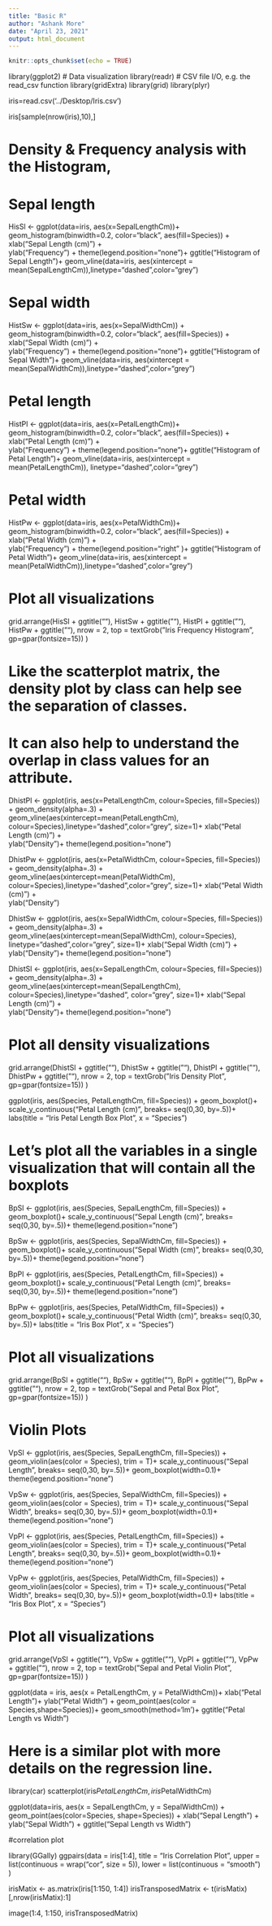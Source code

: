 ---
title: "Basic R"
author: "Ashank More"
date: "April 23, 2021"
output: html_document
---

```{r setup, include=FALSE}
knitr::opts_chunk$set(echo = TRUE)
```
library(ggplot2) # Data visualization
library(readr) # CSV file I/O, e.g. the read_csv function
library(gridExtra)
library(grid)
library(plyr)

iris=read.csv('../Desktop/Iris.csv')

iris[sample(nrow(iris),10),]

# Density & Frequency analysis with the Histogram,

# Sepal length 
HisSl <- ggplot(data=iris, aes(x=SepalLengthCm))+
  geom_histogram(binwidth=0.2, color="black", aes(fill=Species)) + 
  xlab("Sepal Length (cm)") +  
  ylab("Frequency") + 
  theme(legend.position="none")+
  ggtitle("Histogram of Sepal Length")+
  geom_vline(data=iris, aes(xintercept = mean(SepalLengthCm)),linetype="dashed",color="grey")


# Sepal width
HistSw <- ggplot(data=iris, aes(x=SepalWidthCm)) +
  geom_histogram(binwidth=0.2, color="black", aes(fill=Species)) + 
  xlab("Sepal Width (cm)") +  
  ylab("Frequency") + 
  theme(legend.position="none")+
  ggtitle("Histogram of Sepal Width")+
  geom_vline(data=iris, aes(xintercept = mean(SepalWidthCm)),linetype="dashed",color="grey")


# Petal length
HistPl <- ggplot(data=iris, aes(x=PetalLengthCm))+
  geom_histogram(binwidth=0.2, color="black", aes(fill=Species)) + 
  xlab("Petal Length (cm)") +  
  ylab("Frequency") + 
  theme(legend.position="none")+
  ggtitle("Histogram of Petal Length")+
  geom_vline(data=iris, aes(xintercept = mean(PetalLengthCm)),
             linetype="dashed",color="grey")



# Petal width
HistPw <- ggplot(data=iris, aes(x=PetalWidthCm))+
  geom_histogram(binwidth=0.2, color="black", aes(fill=Species)) + 
  xlab("Petal Width (cm)") +  
  ylab("Frequency") + 
  theme(legend.position="right" )+
  ggtitle("Histogram of Petal Width")+
  geom_vline(data=iris, aes(xintercept = mean(PetalWidthCm)),linetype="dashed",color="grey")
  
# Plot all visualizations


grid.arrange(HisSl + ggtitle(""),
             HistSw + ggtitle(""),
             HistPl + ggtitle(""),
             HistPw  + ggtitle(""),
             nrow = 2,
             top = textGrob("Iris Frequency Histogram", 
                            gp=gpar(fontsize=15))
)



# Like the scatterplot matrix, the density plot by class can help see the separation of classes. 
# It can also help to understand the overlap in class values for an attribute.

DhistPl <-    ggplot(iris, aes(x=PetalLengthCm, colour=Species, fill=Species)) +
  geom_density(alpha=.3) +
  geom_vline(aes(xintercept=mean(PetalLengthCm),  colour=Species),linetype="dashed",color="grey", size=1)+
  xlab("Petal Length (cm)") +  
  ylab("Density")+
  theme(legend.position="none")

DhistPw <- ggplot(iris, aes(x=PetalWidthCm, colour=Species, fill=Species)) +
  geom_density(alpha=.3) +
  geom_vline(aes(xintercept=mean(PetalWidthCm),  colour=Species),linetype="dashed",color="grey", size=1)+
  xlab("Petal Width (cm)") +  
  ylab("Density")
  


DhistSw <- ggplot(iris, aes(x=SepalWidthCm, colour=Species, fill=Species)) +
  geom_density(alpha=.3) +
  geom_vline(aes(xintercept=mean(SepalWidthCm),  colour=Species), linetype="dashed",color="grey", size=1)+
  xlab("Sepal Width (cm)") +  
  ylab("Density")+
  theme(legend.position="none")


DhistSl <- ggplot(iris, aes(x=SepalLengthCm, colour=Species, fill=Species)) +
  geom_density(alpha=.3) +
  geom_vline(aes(xintercept=mean(SepalLengthCm),  colour=Species),linetype="dashed", color="grey", size=1)+
  xlab("Sepal Length (cm)") +  
  ylab("Density")+
  theme(legend.position="none")


# Plot all density visualizations
grid.arrange(DhistSl + ggtitle(""),
             DhistSw  + ggtitle(""),
             DhistPl + ggtitle(""),
             DhistPw  + ggtitle(""),
             nrow = 2,
             top = textGrob("Iris Density Plot", 
                            gp=gpar(fontsize=15))
)



ggplot(iris, aes(Species, PetalLengthCm, fill=Species)) + 
  geom_boxplot()+
  scale_y_continuous("Petal Length (cm)", breaks= seq(0,30, by=.5))+
  labs(title = "Iris Petal Length Box Plot", x = "Species")



# Let's plot all the variables in a single visualization that will contain all the boxplots


BpSl <- ggplot(iris, aes(Species, SepalLengthCm, fill=Species)) + 
        geom_boxplot()+
        scale_y_continuous("Sepal Length (cm)", breaks= seq(0,30, by=.5))+
        theme(legend.position="none")



BpSw <-  ggplot(iris, aes(Species, SepalWidthCm, fill=Species)) + 
          geom_boxplot()+
          scale_y_continuous("Sepal Width (cm)", breaks= seq(0,30, by=.5))+
          theme(legend.position="none")



BpPl <- ggplot(iris, aes(Species, PetalLengthCm, fill=Species)) + 
        geom_boxplot()+
        scale_y_continuous("Petal Length (cm)", breaks= seq(0,30, by=.5))+
        theme(legend.position="none")
        


BpPw <-  ggplot(iris, aes(Species, PetalWidthCm, fill=Species)) + 
        geom_boxplot()+
        scale_y_continuous("Petal Width (cm)", breaks= seq(0,30, by=.5))+
        labs(title = "Iris Box Plot", x = "Species")



# Plot all visualizations
grid.arrange(BpSl  + ggtitle(""),
             BpSw  + ggtitle(""),
             BpPl + ggtitle(""),
             BpPw + ggtitle(""),
             nrow = 2,
             top = textGrob("Sepal and Petal Box Plot", 
                            gp=gpar(fontsize=15))
)



# Violin Plots

VpSl <-  ggplot(iris, aes(Species, SepalLengthCm, fill=Species)) + 
        geom_violin(aes(color = Species), trim = T)+
        scale_y_continuous("Sepal Length", breaks= seq(0,30, by=.5))+
        geom_boxplot(width=0.1)+
        theme(legend.position="none")

VpSw <-  ggplot(iris, aes(Species, SepalWidthCm, fill=Species)) + 
        geom_violin(aes(color = Species), trim = T)+
        scale_y_continuous("Sepal Width", breaks= seq(0,30, by=.5))+
        geom_boxplot(width=0.1)+
        theme(legend.position="none")
  


VpPl <-  ggplot(iris, aes(Species, PetalLengthCm, fill=Species)) + 
        geom_violin(aes(color = Species), trim = T)+
        scale_y_continuous("Petal Length", breaks= seq(0,30, by=.5))+
        geom_boxplot(width=0.1)+
        theme(legend.position="none")
        



VpPw <-  ggplot(iris, aes(Species, PetalWidthCm, fill=Species)) + 
        geom_violin(aes(color = Species), trim = T)+
        scale_y_continuous("Petal Width", breaks= seq(0,30, by=.5))+
        geom_boxplot(width=0.1)+
        labs(title = "Iris Box Plot", x = "Species")
  

# Plot all visualizations
grid.arrange(VpSl  + ggtitle(""),
             VpSw  + ggtitle(""),
             VpPl + ggtitle(""),
             VpPw + ggtitle(""),
             nrow = 2,
             top = textGrob("Sepal and Petal Violin Plot", 
                            gp=gpar(fontsize=15))
)




ggplot(data = iris, aes(x = PetalLengthCm, y = PetalWidthCm))+
  xlab("Petal Length")+
  ylab("Petal Width") +
  geom_point(aes(color = Species,shape=Species))+
  geom_smooth(method='lm')+
  ggtitle("Petal Length vs Width")


# Here is a similar plot with more details on the regression line.
library(car)
scatterplot(iris$PetalLengthCm,iris$PetalWidthCm)


ggplot(data=iris, aes(x = SepalLengthCm, y = SepalWidthCm)) +
  geom_point(aes(color=Species, shape=Species)) +
  xlab("Sepal Length") + 
  ylab("Sepal Width") +
  ggtitle("Sepal Length vs Width")


#correlation plot

library(GGally)
ggpairs(data = iris[1:4],
        title = "Iris Correlation Plot",
        upper = list(continuous = wrap("cor", size = 5)), 
        lower = list(continuous = "smooth")
)



irisMatix <- as.matrix(iris[1:150, 1:4])
irisTransposedMatrix <- t(irisMatix)[,nrow(irisMatix):1]

image(1:4, 1:150, irisTransposedMatrix)






